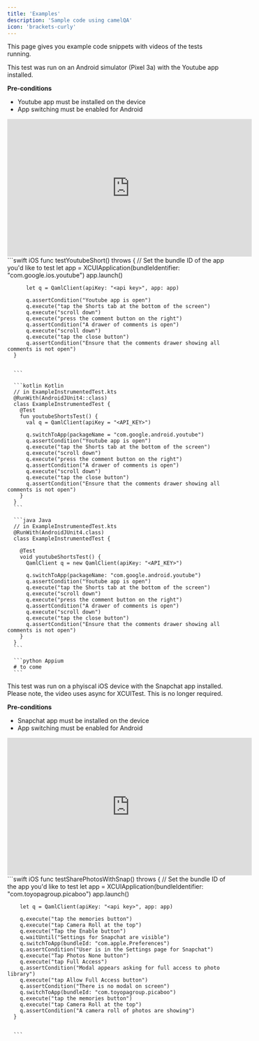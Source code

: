 ```yaml
---
title: 'Examples'
description: 'Sample code using camelQA'
icon: 'brackets-curly'
---
```


This page gives you example code snippets with videos of the tests running. 

<Accordion title="Youtube Shorts - Scroll through comments">

  This test was run on an Android simulator (Pixel 3a) with the Youtube app installed. 

  **Pre-conditions**
  - Youtube app must be installed on the device
  - <Tooltip tip="To implement app switching, check out Step 4 of our Android Quickstart documentation">App switching</Tooltip> must be enabled for Android 

  <Frame>
    <iframe
      width="560"
      height="315"
      src="https://www.youtube.com/embed/fySmBtW0YUo"
      title="YouTube video player"
      frameborder="0"
      allow="accelerometer; autoplay; clipboard-write; encrypted-media; gyroscope; picture-in-picture"
      allowfullscreen
    ></iframe>
  </Frame>

  <CodeGroup>
      ```swift iOS
      func testYoutubeShort() throws {
          // Set the bundle ID of the app you'd like to test
          let app = XCUIApplication(bundleIdentifier: "com.google.ios.youtube")
          app.launch()
          
          let q = QamlClient(apiKey: "<api key>", app: app)
          
          q.assertCondition("Youtube app is open")
          q.execute("tap the Shorts tab at the bottom of the screen")
          q.execute("scroll down")
          q.execute("press the comment button on the right")
          q.assertCondition("A drawer of comments is open")
          q.execute("scroll down")
          q.execute("tap the close button")
          q.assertCondition("Ensure that the comments drawer showing all comments is not open")
      }


      ```

      ```kotlin Kotlin
      // in ExampleInstrumentedTest.kts
      @RunWith(AndroidJUnit4::class)
      class ExampleInstrumentedTest {
        @Test
        fun youtubeShortsTest() {
          val q = QamlClient(apiKey = "<API_KEY>")
          
          q.switchToApp(packageName = "com.google.android.youtube")
          q.assertCondition("Youtube app is open")
          q.execute("tap the Shorts tab at the bottom of the screen")
          q.execute("scroll down")
          q.execute("press the comment button on the right")
          q.assertCondition("A drawer of comments is open")
          q.execute("scroll down")
          q.execute("tap the close button")
          q.assertCondition("Ensure that the comments drawer showing all comments is not open")
        }
      }
      ```

      ```java Java
      // in ExampleInstrumentedTest.kts
      @RunWith(AndroidJUnit4.class)
      class ExampleInstrumentedTest {

        @Test
        void youtubeShortsTest() {
          QamlClient q = new QamlClient(apiKey: "<API_KEY>")
          
          q.switchToApp(packageName: "com.google.android.youtube")
          q.assertCondition("Youtube app is open")
          q.execute("tap the Shorts tab at the bottom of the screen")
          q.execute("scroll down")
          q.execute("press the comment button on the right")
          q.assertCondition("A drawer of comments is open")
          q.execute("scroll down")
          q.execute("tap the close button")
          q.assertCondition("Ensure that the comments drawer showing all comments is not open")
        }
      }
      ```

      ```python Appium
      # to come
      ```
  </CodeGroup>
</Accordion>
<Accordion title="Snapchat - Granting camera roll permissions">

  This test was run on a phyiscal iOS device with the Snapchat app installed. Please note, the video uses async for XCUITest. This is no longer required. 

  **Pre-conditions**
  - Snapchat app must be installed on the device
  - <Tooltip tip="To implement app switching, check out Step 4 of our Android Quickstart documentation">App switching</Tooltip> must be enabled for Android 

  <Frame>
    <iframe
      width="560"
      height="315"
      src="https://www.youtube.com/embed/DhrcVyAX0XA"
      title="YouTube video player"
      frameborder="0"
      allow="accelerometer; autoplay; clipboard-write; encrypted-media; gyroscope; picture-in-picture"
      allowfullscreen
    ></iframe>
  </Frame>

  <CodeGroup>
      ```swift iOS
      func testSharePhotosWithSnap() throws {
        // Set the bundle ID of the app you'd like to test
        let app = XCUIApplication(bundleIdentifier: "com.toyopagroup.picaboo")
        app.launch()
        
        let q = QamlClient(apiKey: "<api key>", app: app)
        
        q.execute("tap the memories button")
        q.execute("tap Camera Roll at the top")
        q.execute("Tap the Enable button")
        q.waitUntil("Settings for Snapchat are visible")
        q.switchToApp(bundleId: "com.apple.Preferences")
        q.assertCondition("User is in the Settings page for Snapchat")
        q.execute("Tap Photos None button")
        q.execute("tap Full Access")
        q.assertCondition("Modal appears asking for full access to photo library")
        q.execute("tap Allow Full Access button")
        q.assertCondition("There is no modal on screen")
        q.switchToApp(bundleId: "com.toyopagroup.picaboo")
        q.execute("tap the memories button")
        q.execute("tap Camera Roll at the top")
        q.assertCondition("A camera roll of photos are showing")
      }


      ```
  </CodeGroup>
</Accordion>